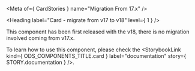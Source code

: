 
<Meta of={ CardStories } name="Migration From 17.x" />

<Heading label="Card - migrate from v17 to v18" level={ 1 } />

This component has been first released with the v18, there is no migration involved coming from v17.x.

To learn how to use this component, please check the <StorybookLink kind={ ODS_COMPONENTS_TITLE.card } label="documentation" story={ STORY.documentation } />.
